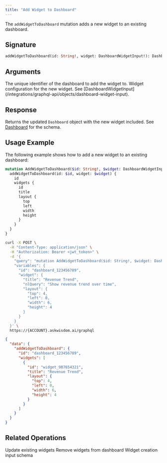 ```yaml
---
title: "Add Widget to Dashboard"
---
```


The `addWidgetToDashboard` mutation adds a new widget to an existing dashboard.

## Signature

```graphql
addWidgetToDashboard(id: String!, widget: DashboardWidgetInput!): Dashboard!
```

## Arguments

<ParamField path="id" type="String!" required>
  The unique identifier of the dashboard to add the widget to.
</ParamField>

<ParamField path="widget" type="DashboardWidgetInput!" required>
  Widget configuration for the new widget. See [DashboardWidgetInput](/integrations/graphql-api/objects/dashboard-widget-input).
</ParamField>

## Response

Returns the updated `Dashboard` object with the new widget included. See [Dashboard](/integrations/graphql-api/objects/dashboard) for the schema.

## Usage Example

The following example shows how to add a new widget to an existing dashboard:

```graphql
mutation AddWidgetToDashboard($id: String!, $widget: DashboardWidgetInput!) {
  addWidgetToDashboard(id: $id, widget: $widget) {
    id
    widgets {
      id
      title
      layout {
        top
        left
        width
        height
      }
    }
  }
}
```

<RequestExample>

```bash Request
curl -X POST \
  -H "Content-Type: application/json" \
  -H "Authorization: Bearer <jwt_token>" \
  -d '{
    "query": "mutation AddWidgetToDashboard($id: String!, $widget: DashboardWidgetInput!) { addWidgetToDashboard(id: $id, widget: $widget) { id widgets { id title layout { top left width height } } } }",
    "variables": {
      "id": "dashboard_123456789",
      "widget": {
        "title": "Revenue Trend",
        "nlQuery": "Show revenue trend over time",
        "layout": {
          "top": 4,
          "left": 0,
          "width": 6,
          "height": 4
        }
      }
    }
  }' \
  https://{ACCOUNT}.askwisdom.ai/graphql
```

</RequestExample>

<ResponseExample>

```json Response
{
  "data": {
    "addWidgetToDashboard": {
      "id": "dashboard_123456789",
      "widgets": [
        {
          "id": "widget_987654321",
          "title": "Revenue Trend",
          "layout": {
            "top": 4,
            "left": 0,
            "width": 6,
            "height": 4
          }
        }
      ]
    }
  }
}
```

</ResponseExample>

## Related Operations

<CardGroup cols={2}>
  <Card title="Update Dashboard Widgets" icon="pen-to-square" href="/integrations/graphql-api/mutations/dashboard/update-dashboard-widgets">
    Update existing widgets
  </Card>
  <Card title="Delete Widget from Dashboard" icon="trash" href="/integrations/graphql-api/mutations/dashboard/delete-widget-from-dashboard">
    Remove widgets from dashboard
  </Card>
  <Card title="DashboardWidgetInput Object" icon="folder" href="/integrations/graphql-api/objects/dashboard-widget-input">
    Widget creation input schema
  </Card>
</CardGroup>